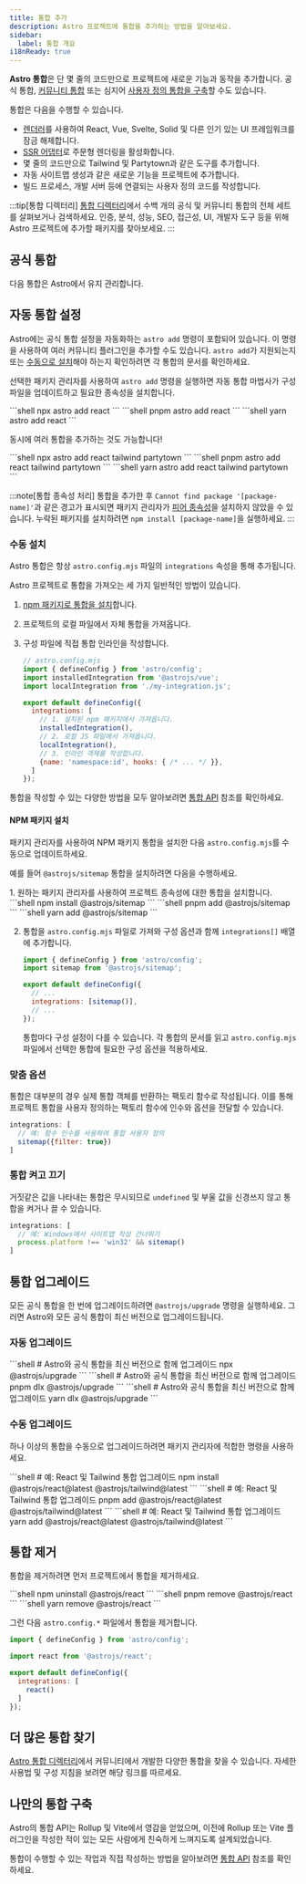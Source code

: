 ```yaml
---
title: 통합 추가
description: Astro 프로젝트에 통합을 추가하는 방법을 알아보세요.
sidebar:
  label: 통합 개요
i18nReady: true
---
```


**Astro 통합**은 단 몇 줄의 코드만으로 프로젝트에 새로운 기능과 동작을 추가합니다. 공식 통합, [커뮤니티 통합](#더-많은-통합-찾기) 또는 심지어 [사용자 정의 통합을 구축](#나만의-통합-구축)할 수도 있습니다.

통합은 다음을 수행할 수 있습니다.

- [렌더러](/ko/guides/framework-components/)를 사용하여 React, Vue, Svelte, Solid 및 다른 인기 있는 UI 프레임워크를 잠금 해제합니다.
- [SSR 어댑터](/ko/guides/on-demand-rendering/)로 주문형 렌더링을 활성화합니다.
- 몇 줄의 코드만으로 Tailwind 및 Partytown과 같은 도구를 추가합니다.
- 자동 사이트맵 생성과 같은 새로운 기능을 프로젝트에 추가합니다.
- 빌드 프로세스, 개발 서버 등에 연결되는 사용자 정의 코드를 작성합니다.

:::tip[통합 디렉터리]
[통합 디렉터리](https://astro.build/integrations/)에서 수백 개의 공식 및 커뮤니티 통합의 전체 세트를 살펴보거나 검색하세요. 인증, 분석, 성능, SEO, 접근성, UI, 개발자 도구 등을 위해 Astro 프로젝트에 추가할 패키지를 찾아보세요.
:::

## 공식 통합

다음 통합은 Astro에서 유지 관리합니다.

<IntegrationsNav />

## 자동 통합 설정

Astro에는 공식 통합 설정을 자동화하는 `astro add` 명령이 포함되어 있습니다. 이 명령을 사용하여 여러 커뮤니티 플러그인을 추가할 수도 있습니다. `astro add`가 지원되는지 또는 [수동으로 설치](#수동-설치)해야 하는지 확인하려면 각 통합의 문서를 확인하세요.

선택한 패키지 관리자를 사용하여 `astro add` 명령을 실행하면 자동 통합 마법사가 구성 파일을 업데이트하고 필요한 종속성을 설치합니다.

<PackageManagerTabs>
  <Fragment slot="npm">
  ```shell
  npx astro add react
  ```
  </Fragment>
  <Fragment slot="pnpm">
  ```shell
  pnpm astro add react
  ```
  </Fragment>
  <Fragment slot="yarn">
  ```shell
  yarn astro add react
  ```
  </Fragment>
</PackageManagerTabs>

동시에 여러 통합을 추가하는 것도 가능합니다!

<PackageManagerTabs>
  <Fragment slot="npm">
  ```shell
  npx astro add react tailwind partytown
  ```
  </Fragment>
  <Fragment slot="pnpm">
  ```shell
  pnpm astro add react tailwind partytown
  ```
  </Fragment>
  <Fragment slot="yarn">
  ```shell
  yarn astro add react tailwind partytown
  ```
  </Fragment>
</PackageManagerTabs>

:::note[통합 종속성 처리]
통합을 추가한 후 `Cannot find package '[package-name]'`과 같은 경고가 표시되면 패키지 관리자가 [피어 종속성](https://nodejs.org/en/blog/npm/peer-dependencies/)을 설치하지 않았을 수 있습니다. 누락된 패키지를 설치하려면 `npm install [package-name]`을 실행하세요.
:::

### 수동 설치

Astro 통합은 항상 `astro.config.mjs` 파일의 `integrations` 속성을 통해 추가됩니다.

Astro 프로젝트로 통합을 가져오는 세 가지 일반적인 방법이 있습니다.
1. [npm 패키지로 통합을 설치](#npm-패키지-설치)합니다.
2. 프로젝트의 로컬 파일에서 자체 통합을 가져옵니다.
3. 구성 파일에 직접 통합 인라인을 작성합니다.

    ```js
    // astro.config.mjs
    import { defineConfig } from 'astro/config';
    import installedIntegration from '@astrojs/vue';
    import localIntegration from './my-integration.js';

    export default defineConfig({
      integrations: [
        // 1. 설치된 npm 패키지에서 가져옵니다.
        installedIntegration(),
        // 2. 로컬 JS 파일에서 가져옵니다.
        localIntegration(),
        // 3. 인라인 객체를 작성합니다.
        {name: 'namespace:id', hooks: { /* ... */ }},
      ]
    });
    ```

통합을 작성할 수 있는 다양한 방법을 모두 알아보려면 [통합 API](/ko/reference/integrations-reference/) 참조를 확인하세요.

#### NPM 패키지 설치

패키지 관리자를 사용하여 NPM 패키지 통합을 설치한 다음 `astro.config.mjs`를 수동으로 업데이트하세요.

예를 들어 `@astrojs/sitemap` 통합을 설치하려면 다음을 수행하세요.

<Steps>
1. 원하는 패키지 관리자를 사용하여 프로젝트 종속성에 대한 통합을 설치합니다.

   <PackageManagerTabs>
     <Fragment slot="npm">
     ```shell
     npm install @astrojs/sitemap
     ```
     </Fragment>
     <Fragment slot="pnpm">
     ```shell
     pnpm add @astrojs/sitemap
     ```
     </Fragment>
     <Fragment slot="yarn">
     ```shell
     yarn add @astrojs/sitemap
     ```
     </Fragment>
   </PackageManagerTabs>

2. 통합을 `astro.config.mjs` 파일로 가져와 구성 옵션과 함께 `integrations[]` 배열에 추가합니다.

    ```js title="astro.config.mjs" ins={2} ins="sitemap()"
    import { defineConfig } from 'astro/config';
    import sitemap from '@astrojs/sitemap';

    export default defineConfig({
      // ...
      integrations: [sitemap()],
      // ...
    });
    ```

    통합마다 구성 설정이 다를 수 있습니다. 각 통합의 문서를 읽고 `astro.config.mjs` 파일에서 선택한 통합에 필요한 구성 옵션을 적용하세요.
</Steps>

### 맞춤 옵션

통합은 대부분의 경우 실제 통합 객체를 반환하는 팩토리 함수로 작성됩니다. 이를 통해 프로젝트 통합을 사용자 정의하는 팩토리 함수에 인수와 옵션을 전달할 수 있습니다.

```js
integrations: [
  // 예: 함수 인수를 사용하여 통합 사용자 정의
  sitemap({filter: true})
]
```

### 통합 켜고 끄기

거짓같은 값을 나타내는 통합은 무시되므로 `undefined` 및 부울 값을 신경쓰지 않고 통합을 켜거나 끌 수 있습니다.

```js
integrations: [
  // 예: Windows에서 사이트맵 작성 건너뛰기
  process.platform !== 'win32' && sitemap()
]
```

## 통합 업그레이드

모든 공식 통합을 한 번에 업그레이드하려면 `@astrojs/upgrade` 명령을 실행하세요. 그러면 Astro와 모든 공식 통합이 최신 버전으로 업그레이드됩니다.

### 자동 업그레이드

<PackageManagerTabs>
  <Fragment slot="npm">
  ```shell
  # Astro와 공식 통합을 최신 버전으로 함께 업그레이드
  npx @astrojs/upgrade
  ```
  </Fragment>
  <Fragment slot="pnpm">
  ```shell
  # Astro와 공식 통합을 최신 버전으로 함께 업그레이드
  pnpm dlx @astrojs/upgrade
  ```
  </Fragment>
  <Fragment slot="yarn">
  ```shell
  # Astro와 공식 통합을 최신 버전으로 함께 업그레이드
  yarn dlx @astrojs/upgrade
  ```
  </Fragment>
</PackageManagerTabs>

### 수동 업그레이드

하나 이상의 통합을 수동으로 업그레이드하려면 패키지 관리자에 적합한 명령을 사용하세요.

<PackageManagerTabs>
  <Fragment slot="npm">
  ```shell
  # 예: React 및 Tailwind 통합 업그레이드
  npm install @astrojs/react@latest @astrojs/tailwind@latest
  ```
  </Fragment>
  <Fragment slot="pnpm">
  ```shell
  # 예: React 및 Tailwind 통합 업그레이드
  pnpm add @astrojs/react@latest @astrojs/tailwind@latest
  ```
  </Fragment>
  <Fragment slot="yarn">
  ```shell
  # 예: React 및 Tailwind 통합 업그레이드
  yarn add @astrojs/react@latest @astrojs/tailwind@latest
  ```
  </Fragment>
</PackageManagerTabs>

## 통합 제거

통합을 제거하려면 먼저 프로젝트에서 통합을 제거하세요.

<PackageManagerTabs>
  <Fragment slot="npm">
  ```shell
  npm uninstall @astrojs/react
  ```
  </Fragment>
  <Fragment slot="pnpm">
  ```shell
  pnpm remove @astrojs/react
  ```
  </Fragment>
  <Fragment slot="yarn">
  ```shell
  yarn remove @astrojs/react
  ```
  </Fragment>
</PackageManagerTabs>

그런 다음 `astro.config.*` 파일에서 통합을 제거합니다.

```js title="astro.config.mjs" del={3,7}
import { defineConfig } from 'astro/config';

import react from '@astrojs/react';

export default defineConfig({
  integrations: [
    react()
  ]
});
```

## 더 많은 통합 찾기

[Astro 통합 디렉터리](https://astro.build/integrations/)에서 커뮤니티에서 개발한 다양한 통합을 찾을 수 있습니다. 자세한 사용법 및 구성 지침을 보려면 해당 링크를 따르세요.

## 나만의 통합 구축

Astro의 통합 API는 Rollup 및 Vite에서 영감을 얻었으며, 이전에 Rollup 또는 Vite 플러그인을 작성한 적이 있는 모든 사람에게 친숙하게 느껴지도록 설계되었습니다.

통합이 수행할 수 있는 작업과 직접 작성하는 방법을 알아보려면 [통합 API](/ko/reference/integrations-reference/) 참조를 확인하세요.
